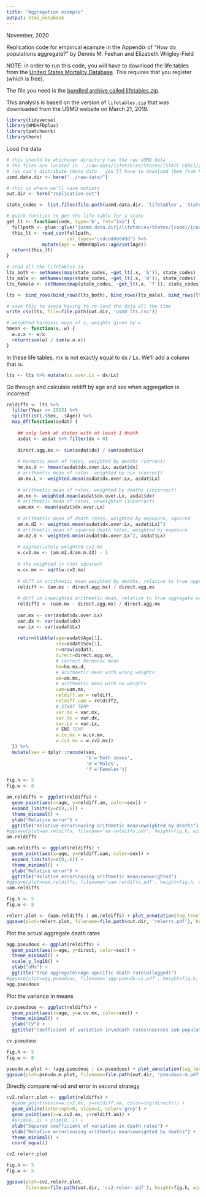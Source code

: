 ```yaml
---
title: "Aggregation example"
output: html_notebook
---
```


November, 2020

Replication code for empirical example in the Appendix of
"How do populations aggregate?" by Dennis M. Feehan and Elizabeth Wrigley-Field

NOTE: in order to run this code, you will have to download the life tables from the
[United States Mortality Database](https://usa.mortality.org/).
This requires that you register (which is free). 

The file you need is the 
[bundled archive called lifetables.zip](https://usa.mortality.org/uploads/lifetables/lifetables.zip).

This analysis is based on the version of `lifetables.zip` that was downloaded from the USMD website on
March 21, 2019.

```r
library(tidyverse)
library(HMDHFDplus)
library(patchwork)
library(here)
```

Load the data

```r
# this should be whichever directory has the raw USMD data
# the files are located in ../raw-data/lifetables/States/[STATE CODE]/[LT NAME].csv
# (we can't distribute these data - you'll have to download them from https://usa.mortality.org/)
usmd.data.dir <- here("../raw-data/")

# this is where we'll save outputs
out.dir <- here("replication-out")
```

```r
state_codes <- list.files(file.path(usmd.data.dir, 'lifetables', 'States'))

# quick function to get the life table for a state
get_lt <- function(code, type='b', fmt="1x1") {
  fullpath <- glue::glue("{usmd.data.dir}/lifetables/States/{code}/{code}_{type}ltper_{fmt}.csv")
  this_lt <- read_csv(fullpath, 
                      col_types='ccdcdddddddd') %>%
             mutate(Age = HMDHFDplus::age2int(Age))
  return(this_lt)
}

# read all the lifetables in
lts_both <- setNames(map(state_codes, ~get_lt(.x, 'b')), state_codes)
lts_male <- setNames(map(state_codes, ~get_lt(.x, 'm')), state_codes)
lts_female <- setNames(map(state_codes, ~get_lt(.x, 'f')), state_codes)

lts <- bind_rows(bind_rows(lts_both), bind_rows(lts_male), bind_rows(lts_female))

# save this to avoid having to re-load the data all the time
write_csv(lts, file=file.path(out.dir, 'usmd_lts.csv'))
```


```r
# weighted harmonic mean of x, weights given by w
hmean <- function(x, w) {
  w.o.x <- w/x
  return(sum(w) / sum(w.o.x))
}
```

In these life tables, mx is not exactly equal to dx / Lx. We'll add a column that is.

```r
lts <- lts %>% mutate(dx.over.Lx = dx/Lx)
```

Go through and calculate reldiff by age and sex when aggregation is incorrect

```r
reldiffs <- lts %>%
  filter(Year == 2015) %>%
  split(list(.$Sex, .$Age)) %>% 
  map_df(function(asdat) {
    
    ## only look at states with at least 1 death
    asdat <- asdat %>% filter(dx > 0)
    
    direct.agg.mx <- sum(asdat$dx) / sum(asdat$Lx)
    
    # harmonic mean of rates, weighted by deaths (correct)
    hm.mx.d <- hmean(asdat$dx.over.Lx, asdat$dx)
    # arithmetic mean of rates, weighted by nLx (correct)
    am.mx.L <- weighted.mean(asdat$dx.over.Lx, asdat$Lx)
    
    # arithmetic mean of rates, weighted by deaths (incorrect)
    am.mx <- weighted.mean(asdat$dx.over.Lx, asdat$dx)
    # arithmetic mean of rates, unweighted (incorrect)
    uam.mx <- mean(asdat$dx.over.Lx)
    
    # arithmetic mean of death rates, weighted by exposure, squared
    am.m.d2 <- weighted.mean(asdat$dx.over.Lx, asdat$Lx)^2
    # arithmetic mean of squared death rates, weighted by exposure
    am.m2.d <- weighted.mean(asdat$dx.over.Lx^2, asdat$Lx)
    
    # appropriately weighted cv2.mx
    w.cv2.mx <- (am.m2.d/am.m.d2) - 1
    
    # the weighted cv (not squared)
    w.cv.mx <- sqrt(w.cv2.mx)
    
    # diff in arithmetic mean weighted by deaths, relative to true aggregate value
    reldiff <- (am.mx - direct.agg.mx) / direct.agg.mx
    
    # diff in unweighted arithmetic mean, relative to true aggregate value
    reldiff2 <- (uam.mx - direct.agg.mx) / direct.agg.mx
    
    var.mx <- var(asdat$dx.over.Lx)
    var.dx <- var(asdat$dx)
    var.Lx <- var(asdat$Lx)
    
    return(tibble(age=asdat$Age[1],
                  sex=asdat$Sex[1],
                  n=nrow(asdat),
                  direct=direct.agg.mx,
                  # correct harmonic mean
                  hm=hm.mx.d,
                  # arithmetic mean with wrong weights
                  am=am.mx,
                  # arithmetic mean with no weights
                  uam=uam.mx,
                  reldiff.am = reldiff,
                  reldiff.uam = reldiff2,
                  # START TEMP
                  var.mx = var.mx,
                  var.dx = var.dx,
                  var.Lx = var.Lx,
                  # END TEMP
                  w.cv.mx = w.cv.mx,
                  w.cv2.mx = w.cv2.mx))
  }) %>%
  mutate(sex = dplyr::recode(sex,
                             'b'='Both sexes',
                             'm'='Males',
                             'f'='Females')) 
```


```r
fig.h <- 5
fig.w <- 8

am.reldiffs <- ggplot(reldiffs) +
  geom_point(aes(x=age, y=reldiff.am, color=sex)) +
  expand_limits(y=c(0,.6)) +
  theme_minimal() +
  ylab("Relative error") +
  ggtitle("Relative error\nusing arithmetic mean\nweighted by deaths")
#ggsave(plot=am.reldiffs, filename='am-reldiffs.pdf', height=fig.h, width=fig.w)
am.reldiffs
```

```r
uam.reldiffs <- ggplot(reldiffs) +
  geom_point(aes(x=age, y=reldiff.uam, color=sex)) +
  expand_limits(y=c(0,.6)) +
  theme_minimal() +
  ylab("Relative error") +
  ggtitle("Relative error\nusing arithmetic mean\nunweighted")
#ggsave(plot=uam.reldiffs, filename='uam-reldiffs.pdf', height=fig.h, width=fig.w)
uam.reldiffs
```

```r
fig.h <- 5
fig.w <- 8

relerr.plot <- (uam.reldiffs | am.reldiffs) + plot_annotation(tag_levels = 'A')
ggsave(plot=relerr.plot, filename=file.path(out.dir, 'relerrs.pdf'), height=fig.h, width=fig.w)
```

Plot the actual aggregate death rates

```r
agg.pseudous <- ggplot(reldiffs) +
  geom_point(aes(x=age, y=direct, color=sex)) +
  theme_minimal() +
  scale_y_log10() +
  ylab("nMx") +
  ggtitle("True aggregate\nage-specific death rate\n(logged)")
#ggsave(plot=agg.pseudous, filename='agg-pseudo-us.pdf', height=fig.h, width=fig.w)
agg.pseudous
```

Plot the variance in means

```r
cv.pseudous <- ggplot(reldiffs) +
  geom_point(aes(x=age, y=w.cv.mx, color=sex)) +
  theme_minimal() +
  ylab("CV") +
  ggtitle("Coefficient of variation in\ndeath rates\nacross sub-populations")

cv.pseudous
```


```r
fig.h <- 5
fig.w <- 8

pseudo.m.plot <- (agg.pseudous | cv.pseudous) + plot_annotation(tag_levels = 'A')
ggsave(plot=pseudo.m.plot, filename=file.path(out.dir, 'pseudous-m.pdf'), height=fig.h, width=fig.w)
```


Directly compare rel-sd and error in second strategy

```r
cv2.relerr.plot <- ggplot(reldiffs) +
  #geom_point(aes(x=w.cv2.mx, y=reldiff.am, color=log(direct))) +
  geom_abline(intercept=0, slope=1, color='grey') +
  geom_point(aes(x=w.cv2.mx, y=reldiff.am)) +
  #xlim(0,.1) + ylim(0,.1) +
  xlab("Squared coefficient of variation in death rates") +
  ylab("Relative error\nusing arithmetic mean\nweighted by deaths") +
  theme_minimal() +
  coord_equal()

cv2.relerr.plot
```
```r
fig.h <- 5
fig.w <- 5

ggsave(plot=cv2.relerr.plot, 
       filename=file.path(out.dir, 'cv2-relerr.pdf'), height=fig.h, width=fig.w)
```
